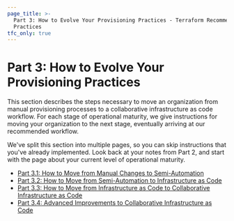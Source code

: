 ```yaml
---
page_title: >-
  Part 3: How to Evolve Your Provisioning Practices - Terraform Recommended
  Practices
tfc_only: true
---
```


# Part 3: How to Evolve Your Provisioning Practices

This section describes the steps necessary to move an organization from manual provisioning processes to a collaborative infrastructure as code workflow. For each stage of operational maturity, we give instructions for moving your organization to the next stage, eventually arriving at our recommended workflow.

We've split this section into multiple pages, so you can skip instructions that you've already implemented. Look back at your notes from Part 2, and start with the page about your current level of operational maturity.

- [Part 3.1: How to Move from Manual Changes to Semi-Automation](/cloud-docs/recommended-practices/part3.1)
- [Part 3.2: How to Move from Semi-Automation to Infrastructure as Code](/cloud-docs/recommended-practices/part3.2)
- [Part 3.3: How to Move from Infrastructure as Code to Collaborative Infrastructure as Code](/cloud-docs/recommended-practices/part3.3)
- [Part 3.4: Advanced Improvements to Collaborative Infrastructure as Code](/cloud-docs/recommended-practices/part3.4)
